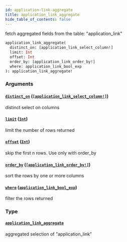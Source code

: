 ```yaml
---
id: application-link-aggregate
title: application_link_aggregate
hide_table_of_contents: false
---
```


fetch aggregated fields from the table: "application_link"

```graphql
application_link_aggregate(
  distinct_on: [application_link_select_column!]
  limit: Int
  offset: Int
  order_by: [application_link_order_by!]
  where: application_link_bool_exp
): application_link_aggregate!
```

### Arguments

#### [`distinct_on`](#) ([`[application_link_select_column!]`](../enums/application-link-select-column))

distinct select on columns

#### [`limit`](#) ([`Int`](../scalars/int))

limit the number of rows returned

#### [`offset`](#) ([`Int`](../scalars/int))

skip the first n rows. Use only with order_by

#### [`order_by`](#) ([`[application_link_order_by!]`](../inputs/application-link-order-by))

sort the rows by one or more columns

#### [`where`](#) ([`application_link_bool_exp`](../inputs/application-link-bool-exp))

filter the rows returned

### Type

#### [`application_link_aggregate`](../objects/application-link-aggregate)

aggregated selection of "application_link"

